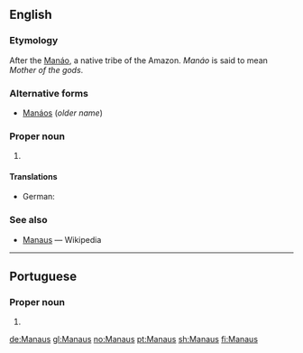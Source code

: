 {{also|manaus}}
==English==

===Etymology===
After the [[Manáo]], a native {{etyl|arw|en}} tribe of the Amazon. ''Manáo'' is said to mean ''Mother of the gods''.

===Alternative forms===
* [[Manáos]] (''older name'')

===Proper noun===
{{en-proper noun}}

# {{place:Brazil/state capital|en|state=Amazonas}}

====Translations====
{{trans-top|capital of Amazonas}}
* German: {{t+|de|Manaus}}
{{trans-mid}}
{{trans-bottom}}

===See also===
* [[w:Manaus|Manaus]] — Wikipedia

----

==Portuguese==

===Proper noun===
{{pt-proper noun}}

# {{place:Brazil/state capital|pt|state=Amazonas}}

[[de:Manaus]]
[[gl:Manaus]]
[[no:Manaus]]
[[pt:Manaus]]
[[sh:Manaus]]
[[fi:Manaus]]